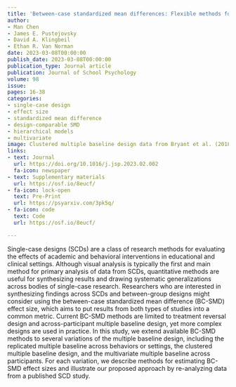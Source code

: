 ```yaml
---
title: 'Between-case standardized mean differences: Flexible methods for single-case designs'
author:
- Man Chen
- James E. Pustejovsky
- David A. Klingbeil
- Ethan R. Van Norman
date: 2023-03-08T00:00:00
publish_date: 2023-03-08T00:00:00
publication_type: Journal article
publication: Journal of School Psychology
volume: 98
issue: 
pages: 16-38
categories:
- single-case design
- effect size
- standardized mean difference
- design-comparable SMD
- hierarchical models
- multivariate
image: Clustered multiple baseline design data from Bryant et al. (2018)
links:
- text: Journal
  url: https://doi.org/10.1016/j.jsp.2023.02.002
  fa-icon: newspaper
- text: Supplementary materials
  url: https://osf.io/8eucf/
- fa-icon: lock-open
  text: Pre-Print
  url: https://psyarxiv.com/3pk5q/
- fa-icon: code
  text: Code
  url: https://osf.io/8eucf/

---
```



Single-case designs (SCDs) are a class of research methods for evaluating the effects of academic and behavioral interventions in educational and clinical settings. Although visual analysis is typically the first and main method for primary analysis of data from SCDs, quantitative methods are useful for synthesizing results and drawing systematic generalizations across bodies of single-case research. Researchers who are interested in synthesizing findings across SCDs and between-group designs might consider using the between-case standardized mean difference (BC-SMD) effect size, which aims to put results from both types of studies into a common metric. Current BC-SMD methods are limited to treatment reversal design and across-participant multiple baseline design, yet more complex designs are used in practice. In this study, we extend available BC-SMD methods to several variations of the multiple baseline design, including the replicated multiple baseline across behaviors or settings, the clustered multiple baseline design, and the multivariate multiple baseline across participants. For each variation, we describe methods for estimating BC-SMD effect sizes and illustrate our proposed approach by re-analyzing data from a published SCD study.

